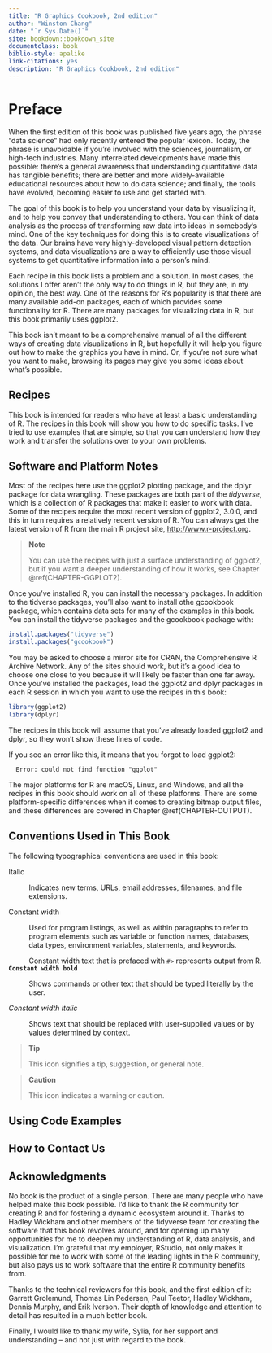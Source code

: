 ```yaml
---
title: "R Graphics Cookbook, 2nd edition"
author: "Winston Chang"
date: "`r Sys.Date()`"
site: bookdown::bookdown_site
documentclass: book
biblio-style: apalike
link-citations: yes
description: "R Graphics Cookbook, 2nd edition"
---
```


Preface {-}
=======

When the first edition of this book was published five years ago, the phrase "data science" had only recently entered the popular lexicon. Today, the phrase is unavoidable if you're involved with the sciences, journalism, or high-tech industries. Many interrelated developments have made this possible: there's a general awareness that understanding quantitative data has tangible benefits; there are better and more widely-available educational resources about how to do data science; and finally, the tools have evolved, becoming easier to use and get started with.

The goal of this book is to help you understand your data by visualizing it, and to help you convey that understanding to others. You can think of data analysis as the process of transforming raw data into ideas in somebody's mind. One of the key techniques for doing this is to create visualizations of the data. Our brains have very highly-developed visual pattern detection systems, and data visualizations are a way to efficiently use those visual systems to get quantitative information into a person's mind.

Each recipe in this book lists a problem and a solution. In most cases, the solutions I offer aren't the only way to do things in R, but they are, in my opinion, the best way. One of the reasons for R's popularity is that there are many available add-on packages, each of which provides some functionality for R. There are many packages for visualizing data in R, but this book primarily uses ggplot2.

This book isn't meant to be a comprehensive manual of all the different ways of creating data visualizations in R, but hopefully it will help you figure out how to make the graphics you have in mind. Or, if you're not sure what you want to make, browsing its pages may give you some ideas about what's possible.

Recipes
-------

This book is intended for readers who have at least a basic understanding of R. The recipes in this book will show you how to do specific tasks. I've tried to use examples that are simple, so that you can understand how they work and transfer the solutions over to your own problems.

Software and Platform Notes
---------------------------

Most of the recipes here use the ggplot2 plotting package, and the dplyr package for data wrangling. These packages are both part of the *tidyverse*, which is a collection of R packages that make it easier to work with data. Some of the recipes require the most recent version of ggplot2, 3.0.0, and this in turn requires a relatively recent version of R. You can always get the latest version of R from the main R project site, <http://www.r-project.org>.

> **Note**
>
> You can use the recipes with just a surface understanding of ggplot2, but if you want a deeper understanding of how it works, see Chapter \@ref(CHAPTER-GGPLOT2).

Once you've installed R, you can install the necessary packages. In addition to the tidverse packages, you'll also want to install othe gcookbook package, which contains data sets for many of the examples in this book. You can install the tidyverse packages and the gcookbook package with:

```r
install.packages("tidyverse")
install.packages("gcookbook")
```

You may be asked to choose a mirror site for CRAN, the Comprehensive R Archive Network. Any of the sites should work, but it's a good idea to choose one close to you because it will likely be faster than one far away. Once you've installed the packages, load the ggplot2 and dplyr packages in each R session in which you want to use the recipes in this book:

```r
library(ggplot2)
library(dplyr)
```

The recipes in this book will assume that you've already loaded ggplot2 and dplyr, so they won't show these lines of code.

If you see an error like this, it means that you forgot to load ggplot2:

```
  Error: could not find function "ggplot"
```

The major platforms for R are macOS, Linux, and Windows, and all the recipes in this book should work on all of these platforms. There are some platform-specific differences when it comes to creating bitmap output files, and these differences are covered in Chapter \@ref(CHAPTER-OUTPUT).

Conventions Used in This Book
-----------------------------

The following typographical conventions are used in this book:

Italic

:   Indicates new terms, URLs, email addresses, filenames, and file extensions.

Constant width

:   Used for program listings, as well as within paragraphs to refer to program elements such as variable or function names, databases, data types, environment variables, statements, and keywords.
:   Constant width text that is prefaced with `#>` represents output from R.

**`Constant width bold`**

:   Shows commands or other text that should be typed literally by the user.

*Constant width italic*

:   Shows text that should be replaced with user-supplied values or by values determined by context.

> **Tip**
>
> This icon signifies a tip, suggestion, or general note.

> **Caution**
>
> This icon indicates a warning or caution.


Using Code Examples
-------------------


How to Contact Us
-----------------


Acknowledgments
---------------

No book is the product of a single person. There are many people who have helped make this book possible. I’d like to thank the R community for creating R and for fostering a dynamic ecosystem around it. Thanks to Hadley Wickham and other members of the tidyverse team for creating the software that this book revolves around, and for opening up many opportunities for me to deepen my understanding of R, data analysis, and visualization. I'm grateful that my employer, RStudio, not only makes it possible for me to work with some of the leading lights in the R community, but also pays us to work software that the entire R community benefits from.

Thanks to the technical reviewers for this book, and the first edition of it: Garrett Grolemund, Thomas Lin Pedersen, Paul Teetor, Hadley Wickham, Dennis Murphy, and Erik Iverson. Their depth of knowledge and attention to detail has resulted in a much better book.

Finally, I would like to thank my wife, Sylia, for her support and understanding -- and not just with regard to the book.
